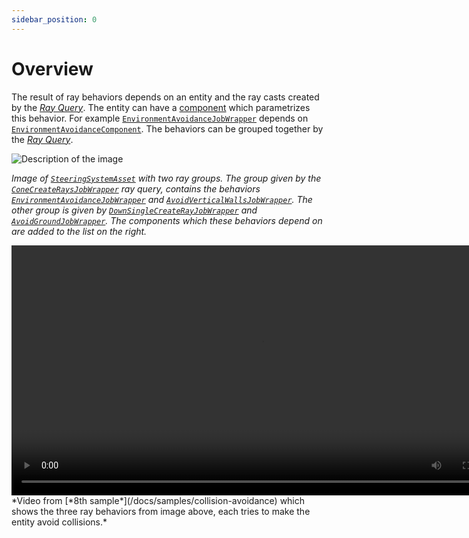 ```yaml
---
sidebar_position: 0
---
```



# Overview

The result of ray behaviors depends on an entity and the ray casts created by the [*Ray Query*](/docs/documentation-core/queries/ray_queries/overview). The entity can have a [component](/docs/documentation-core/components/IRayBaseBehavior) which parametrizes this behavior. For example [`EnvironmentAvoidanceJobWrapper`](/docs/documentation-defaults/behaviors/ray-behaviors/envrionment-avoidance) depends on [`EnvironmentAvoidanceComponent`](/docs/documentation-defaults/behaviors/ray-behaviors/envrionment-avoidance#environmentavoidancecomponent). The behaviors can be grouped together by the [*Ray Query*](/docs/documentation-core/queries/ray_queries/overview). 

<img src="/img/samples/collision_avoidance/Asset.png" alt="Description of the image"/>

*Image of [`SteeringSystemAsset`](/docs/documentation-core/base-system/SteeringSystemAsset) with two ray groups. The group given by the [`ConeCreateRaysJobWrapper`](/docs/documentation-defaults/queries/ray-queries/cone-create-rays) ray query, contains the behaviors [`EnvironmentAvoidanceJobWrapper`](/docs/documentation-defaults/behaviors/ray-behaviors/envrionment-avoidance) and [`AvoidVerticalWallsJobWrapper`](/docs/documentation-defaults/behaviors/ray-behaviors/avoid-vertical-walls). The other group is given by [`DownSingleCreateRayJobWrapper`](/docs/documentation-defaults/queries/ray-queries/down-single-create-rays) and [`AvoidGroundJobWrapper`](/docs/documentation-defaults/behaviors/ray-behaviors/avoid-ground). The components which these behaviors depend on are added to the list on the right.*

<video controls width="800">
  <source src="/videos/samples/collision_avoidance/Video.mp4" type="video/mp4" />
  Your browser does not support the video tag.
</video>
*Video from [*8th sample*](/docs/samples/collision-avoidance) which shows the three ray behaviors from image above, each tries to make the entity avoid collisions.*